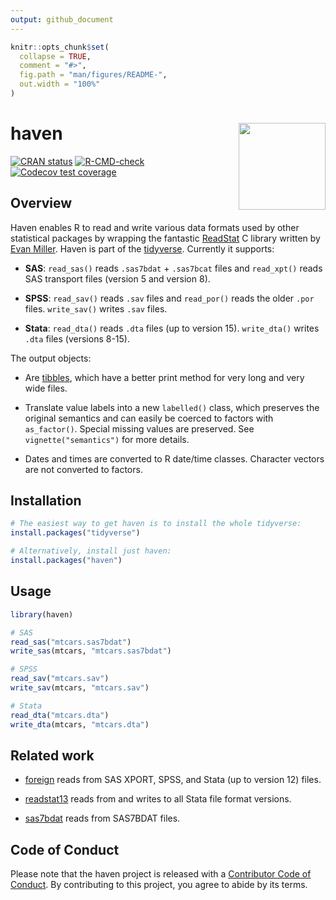 ```yaml
---
output: github_document
---
```


<!-- README.md is generated from README.Rmd. Please edit that file -->

```r
knitr::opts_chunk$set(
  collapse = TRUE,
  comment = "#>",
  fig.path = "man/figures/README-",
  out.width = "100%"
)
```
# haven <a href='https://haven.tidyverse.org'><img src='man/figures/logo.png' align="right" height="139" /></a>


<!-- badges: start -->
[![CRAN status](https://www.r-pkg.org/badges/version/haven)](https://cran.r-project.org/package=haven)
[![R-CMD-check](https://github.com/tidyverse/haven/workflows/R-CMD-check/badge.svg)](https://github.com/tidyverse/haven/actions)
[![Codecov test coverage](https://codecov.io/gh/tidyverse/haven/branch/master/graph/badge.svg)](https://codecov.io/gh/tidyverse/haven?branch=master)
<!-- badges: end -->

## Overview

Haven enables R to read and write various data formats used by other statistical packages by wrapping the fantastic [ReadStat](https://github.com/WizardMac/ReadStat) C library written by [Evan Miller](https://www.evanmiller.org). Haven is part of the [tidyverse](https://www.tidyverse.org/). Currently it supports:

* __SAS__: `read_sas()` reads `.sas7bdat` + `.sas7bcat` files and `read_xpt()` 
  reads SAS transport files (version 5 and version 8).
  
* __SPSS__: `read_sav()` reads `.sav` files and `read_por()` reads the 
  older `.por` files. `write_sav()` writes `.sav` files.
  
* __Stata__: `read_dta()` reads `.dta` files (up to version 15). 
  `write_dta()` writes `.dta` files (versions 8-15).

The output objects:

* Are [tibbles](https://github.com/tidyverse/tibble), which have a better print
  method for very long and very wide files.
  
* Translate value labels into a new `labelled()` class, which preserves the
  original semantics and can easily be coerced to factors with `as_factor()`.
  Special missing values are preserved. See `vignette("semantics")` for 
  more details.

* Dates and times are converted to R date/time classes. Character vectors are
  not converted to factors.
  
## Installation

```r
# The easiest way to get haven is to install the whole tidyverse:
install.packages("tidyverse")

# Alternatively, install just haven:
install.packages("haven")
```

## Usage

```r
library(haven)

# SAS
read_sas("mtcars.sas7bdat")
write_sas(mtcars, "mtcars.sas7bdat")

# SPSS
read_sav("mtcars.sav")
write_sav(mtcars, "mtcars.sav")

# Stata
read_dta("mtcars.dta")
write_dta(mtcars, "mtcars.dta")
```

## Related work

* [foreign](https://cran.r-project.org/package=foreign) reads from 
  SAS XPORT, SPSS, and Stata (up to version 12) files.

* [readstat13](https://cran.r-project.org/package=readstata13) reads from 
  and writes to all Stata file format versions.

* [sas7bdat](https://cran.r-project.org/package=sas7bdat) reads from
  SAS7BDAT files.

## Code of Conduct

Please note that the haven project is released with a [Contributor Code of Conduct](https://haven.tidyverse.org/CODE_OF_CONDUCT.html). By contributing to this project, you agree to abide by its terms.
